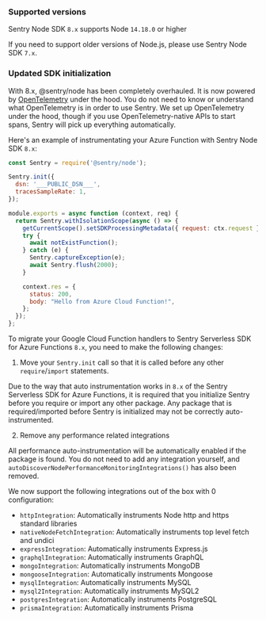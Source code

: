 ### Supported versions

Sentry Node SDK `8.x` supports Node `14.18.0` or higher

If you need to support older versions of Node.js, please use Sentry Node SDK `7.x`.

### Updated SDK initialization

With 8.x, @sentry/node has been completely overhauled. It is now powered by [OpenTelemetry](https://opentelemetry.io/) under the hood. You do not need to know or understand what OpenTelemetry is in order to use Sentry. We set up OpenTelemetry under the hood, though if you use OpenTelemetry-native APIs to start spans, Sentry will pick up everything automatically.

Here's an example of instrumentating your Azure Function with Sentry Node SDK `8.x`:

```JavaScript
const Sentry = require('@sentry/node');

Sentry.init({
  dsn: '___PUBLIC_DSN___',
  tracesSampleRate: 1,
});

module.exports = async function (context, req) {
  return Sentry.withIsolationScope(async () => {
    getCurrentScope().setSDKProcessingMetadata({ request: ctx.request });
    try {
      await notExistFunction();
    } catch (e) {
      Sentry.captureException(e);
      await Sentry.flush(2000);
    }

    context.res = {
      status: 200,
      body: "Hello from Azure Cloud Function!",
    };
  });
};
```

To migrate your Google Cloud Function handlers to Sentry Serverless SDK for Azure Functions `8.x`, you need to make the following changes:

1. Move your `Sentry.init` call so that it is called before any other `require`/`import` statements.

Due to the way that auto instrumentation works in `8.x` of the Sentry Serverless SDK for Azure Functions, it is required that you initialize Sentry before you require or import any other package. Any package that is required/imported before Sentry is initialized may not be correctly auto-instrumented.

2. Remove any performance related integrations

All performance auto-instrumentation will be automatically enabled if the package is found. You do not need to add any integration yourself, and `autoDiscoverNodePerformanceMonitoringIntegrations()` has also been removed.

We now support the following integrations out of the box with 0 configuration:

- `httpIntegration`: Automatically instruments Node http and https standard libraries
- `nativeNodeFetchIntegration`: Automatically instruments top level fetch and undici
- `expressIntegration`: Automatically instruments Express.js
- `graphqlIntegration`: Automatically instruments GraphQL
- `mongoIntegration`: Automatically instruments MongoDB
- `mongooseIntegration`: Automatically instruments Mongoose
- `mysqlIntegration`: Automatically instruments MySQL
- `mysql2Integration`: Automatically instruments MySQL2
- `postgresIntegration`: Automatically instruments PostgreSQL
- `prismaIntegration`: Automatically instruments Prisma
